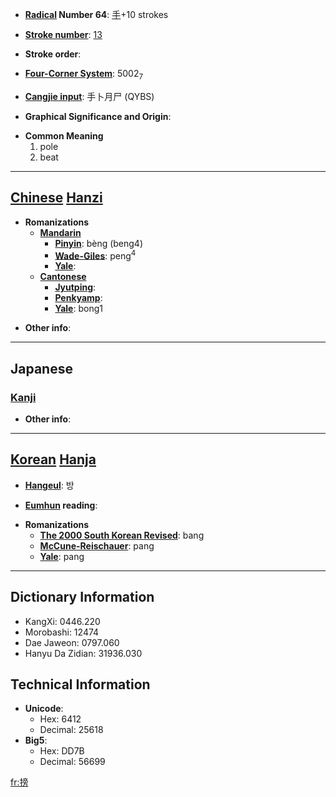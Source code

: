 * '''[[Wiktionary:Chinese radical index| Radical]] Number 64''': [[Wiktionary:Chinese radical index 手|手]]+10 strokes

* '''[[Wiktionary:Chinese total strokes index|Stroke number]]''': [[Wiktionary:Chinese total strokes index 13|13]]

* '''Stroke order''': 

* '''[[Wiktionary:Chinese four corner index|Four-Corner System]]''': 5002<sub>7</sub>

* '''[[Wiktionary:Chinese Cangjie index|Cangjie input]]''': 手卜月尸 (QYBS)

* '''Graphical Significance and Origin''': 

* '''Common Meaning'''
*#pole
*# beat


----

== [[Chinese]] [[Hanzi]] ==

* '''Romanizations'''
** '''[[Mandarin]]'''
*** '''[[Pinyin]]''': bèng (beng4)
*** '''[[Wade-Giles]]''': peng<sup>4</sup>
*** '''[[Yale]]''': 
** '''[[Cantonese]]'''
*** '''[[Jyutping]]''':
*** '''[[Penkyamp]]''': 
*** '''[[Yale]]''': bong1

* '''Other info''': 

----

==Japanese==
===[[Kanji]]===
{{kanji|on readings=[[ほう]] (hō), [[ひょう]] (hyō), [[びょう]] (byō)|kun readings=[[おおう]] (oou)}}

* '''Other info''':  

----

== [[Korean]] [[Hanja]] ==

* '''[[Hangeul]]''': 방

* '''[[Eumhun]] reading''': 

* '''Romanizations'''
** '''[[The 2000 South Korean Revised Romanization|The 2000 South Korean Revised]]''': bang
** '''[[McCune-Reischauer]]''': pang
** '''[[Yale]]''': pang

----

== Dictionary Information ==

* KangXi: 0446.220
* Morobashi: 12474
* Dae Jaweon: 0797.060
* Hanyu Da Zidian: 31936.030

== Technical Information ==

* '''Unicode''':
** Hex: 6412
** Decimal: 25618
* '''Big5''':
** Hex: DD7B
** Decimal: 56699

[[fr:搒]]